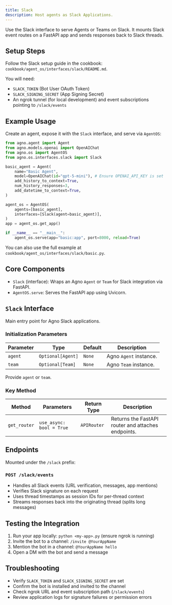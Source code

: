 ```yaml
---
title: Slack
description: Host agents as Slack Applications.
---
```


Use the Slack interface to serve Agents or Teams on Slack. It mounts Slack event routes on a FastAPI app and sends responses back to Slack threads.

## Setup Steps

Follow the Slack setup guide in the cookbook: `cookbook/agent_os/interfaces/slack/README.md`.

You will need:

- `SLACK_TOKEN` (Bot User OAuth Token)
- `SLACK_SIGNING_SECRET` (App Signing Secret)
- An ngrok tunnel (for local development) and event subscriptions pointing to `/slack/events`

## Example Usage

Create an agent, expose it with the `Slack` interface, and serve via `AgentOS`:

```python basic.py
from agno.agent import Agent
from agno.models.openai import OpenAIChat
from agno.os import AgentOS
from agno.os.interfaces.slack import Slack

basic_agent = Agent(
    name="Basic Agent",
    model=OpenAIChat(id="gpt-5-mini"), # Ensure OPENAI_API_KEY is set
    add_history_to_context=True,
    num_history_responses=3,
    add_datetime_to_context=True,
)

agent_os = AgentOS(
    agents=[basic_agent],
    interfaces=[Slack(agent=basic_agent)],
)
app = agent_os.get_app()

if __name__ == "__main__":
    agent_os.serve(app="basic:app", port=8000, reload=True)
```

You can also use the full example at `cookbook/agent_os/interfaces/slack/basic.py`.

## Core Components

- `Slack` (interface): Wraps an Agno `Agent` or `Team` for Slack integration via FastAPI.
- `AgentOS.serve`: Serves the FastAPI app using Uvicorn.

## `Slack` Interface

Main entry point for Agno Slack applications.

### Initialization Parameters

| Parameter | Type              | Default | Description            |
| --------- | ----------------- | ------- | ---------------------- |
| `agent`   | `Optional[Agent]` | `None`  | Agno `Agent` instance. |
| `team`    | `Optional[Team]`  | `None`  | Agno `Team` instance.  |

Provide `agent` or `team`.

### Key Method

| Method       | Parameters               | Return Type | Description                                        |
| ------------ | ------------------------ | ----------- | -------------------------------------------------- |
| `get_router` | `use_async: bool = True` | `APIRouter` | Returns the FastAPI router and attaches endpoints. |

## Endpoints

Mounted under the `/slack` prefix:

### `POST /slack/events`

- Handles all Slack events (URL verification, messages, app mentions)
- Verifies Slack signature on each request
- Uses thread timestamps as session IDs for per-thread context
- Streams responses back into the originating thread (splits long messages)

## Testing the Integration

1. Run your app locally: `python <my-app>.py` (ensure ngrok is running)
2. Invite the bot to a channel: `/invite @YourAppName`
3. Mention the bot in a channel: `@YourAppName hello`
4. Open a DM with the bot and send a message

## Troubleshooting

- Verify `SLACK_TOKEN` and `SLACK_SIGNING_SECRET` are set
- Confirm the bot is installed and invited to the channel
- Check ngrok URL and event subscription path (`/slack/events`)
- Review application logs for signature failures or permission errors
